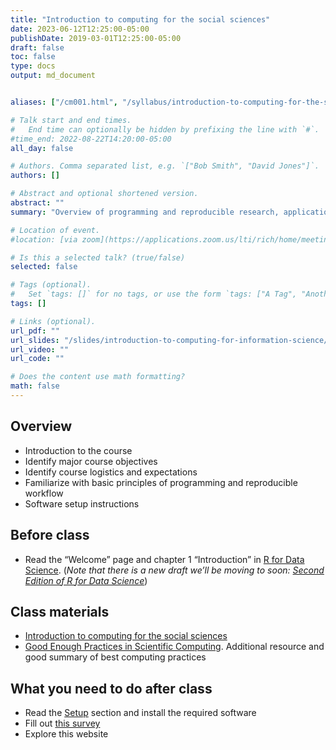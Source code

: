 ```yaml
---
title: "Introduction to computing for the social sciences"
date: 2023-06-12T12:25:00-05:00
publishDate: 2019-03-01T12:25:00-05:00
draft: false
toc: false
type: docs
output: md_document


aliases: ["/cm001.html", "/syllabus/introduction-to-computing-for-the-social-sciences/"]

# Talk start and end times.
#   End time can optionally be hidden by prefixing the line with `#`.
#time_end: 2022-08-22T14:20:00-05:00
all_day: false

# Authors. Comma separated list, e.g. `["Bob Smith", "David Jones"]`.
authors: []

# Abstract and optional shortened version.
abstract: ""
summary: "Overview of programming and reproducible research, applications to social sciences, and course logistics."

# Location of event.
#location: [via zoom](https://applications.zoom.us/lti/rich/home/meeting/detail)

# Is this a selected talk? (true/false)
selected: false

# Tags (optional).
#   Set `tags: []` for no tags, or use the form `tags: ["A Tag", "Another Tag"]` for one or more tags.
tags: []

# Links (optional).
url_pdf: ""
url_slides: "/slides/introduction-to-computing-for-information-science/"
url_video: ""
url_code: ""

# Does the content use math formatting?
math: false
---
```




## Overview

* Introduction to the course
* Identify major course objectives
* Identify course logistics and expectations
* Familiarize with basic principles of programming and reproducible workflow
* Software setup instructions

## Before class

* Read the "Welcome" page and chapter 1 "Introduction" in [R for Data Science](http://r4ds.had.co.nz/). (*Note that there is a new draft we'll be moving to soon: [Second Edition of R for Data Science](https://r4ds.hadley.nz/)*)

## Class materials

* [Introduction to computing for the social sciences](/notes/intro-to-course/)
* [Good Enough Practices in Scientific Computing](http://journals.plos.org/ploscompbiol/article?id=10.1371/journal.pcbi.1005510). Additional resource and good summary of best computing practices

## What you need to do after class

* Read the [Setup](/setup/) section and install the required software
* Fill out [this survey](https://docs.google.com/forms/d/e/1FAIpQLSfV_g4z7rpNWz_ONmH1oLrItXprHjo8-KBpnd19FbEJDCrEDA/viewform?usp=sf_link)
* Explore this website
